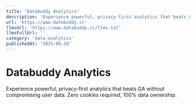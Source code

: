 ```yaml
---
title: 'Databuddy Analytics'
description: 'Experience powerful, privacy-first analytics that beats GA without compromising user data. Zero cookies required, 100% data ownership.'
url: 'https://www.databuddy.cc'
llmsUrl: 'https://www.databuddy.cc/llms.txt'
llmsFullUrl: ''
category: 'data-analytics'
publishedAt: '2025-06-10'
---
```


# Databuddy Analytics

Experience powerful, privacy-first analytics that beats GA without compromising user data. Zero cookies required, 100% data ownership.
